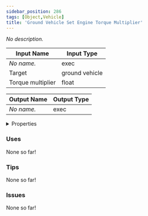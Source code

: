 ```yaml
---
sidebar_position: 286
tags: [Object,Vehicle]
title: 'Ground Vehicle Set Engine Torque Multiplier'
---
```


*No description.*




<EsbSvg />

| Input Name | Input Type |
|-----------|-----------|
| *No name.* | exec |
| Target | ground vehicle |
| Torque multiplier | float |

| Output Name | Output Type |
|-----------|-----------|
| *No name.* | exec |


<details>
  <summary>Properties</summary>
  <div>
    <div>
    <table>
      <thead>
        <tr>
          <th>Is beta required?</th>
          <th>❌</th>
        </tr>
        <tr>
          <th>Is this chip a trolling risk?</th>
          <th>❌</th>
        </tr>
        <tr>
          <th>Is this chip a role assignment risk?</th>
          <th>❌</th>
        </tr>
        <tr>
          <th>Chip UUID</th>
          <th>128116c8-591f-44bc-97cd-f787d660cfb5</th>
        </tr>
      </thead>
    </table>
    </div>
  </div>
</details>

### Uses

None so far!

### Tips

None so far!

### Issues

None so far!